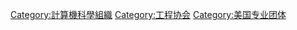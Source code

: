 [[Category:計算機科學組織|Category:計算機科學組織]]
[[Category:工程协会|Category:工程协会]]
[[Category:美国专业团体|Category:美国专业团体]]